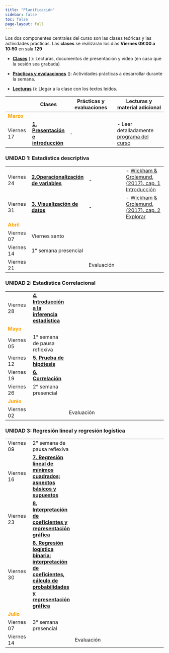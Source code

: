 ---
title: "Planificación"
sidebar: false
toc: false
page-layout: full
---

Los dos componentes centrales del curso son las clases teóricas y las actividades prácticas. Las **clases** se realizarán los días **Viernes  09:00 a 10:50** en sala **129**


- [**Clases**]() (<i class="fas fa-chalkboard-teacher"></i> ): Lecturas, documentos de presentación y video (en caso que la sesión sea grabada)

- [**Prácticas y evaluaciones**]() (<i class="fas fa-user-edit"></i>): Actividades prácticas a desarrollar durante la semana.

- [**Lecturas**]() (<i class="fas fa-book-reader"></i>): Llegar a la clase con los textos leídos.



| |<i class="fas fa-chalkboard-teacher"></i>  Clases  |  <i class="fas fa-user-edit"></i>  Prácticas y evaluaciones | <i class="fas fa-book-reader"></i> Lecturas y material adicional
-----|----|-----------|-----------
<font color="orange"> **Marzo** </font> |   |   |
Viernes 17 | [**1. Presentación e introducción**](/content/01-content.html)  | -  | - Leer detalladamente [programa del curso](syllabus.html)

### UNIDAD 1: Estadística descriptiva

|||
-----|----|-----------|-----------
Viernes 24 | [**2.Operacionalización de variables **](/content/02-content.html)   |  -  | - [Wickham & Grolemund, (2017). cap. 1 Introducción](https://es.r4ds.hadley.nz/introducci%C3%B3n.html) <br>
Viernes 31 | [**3. Visualización de datos**](/content/03-content.html)  | -  | - [Wickham & Grolemund, (2017). cap. 2 Explorar](https://es.r4ds.hadley.nz/explorar-introduccion.html)
<font color="orange"> **Abril** </font> |   |   |
Viernes 07 | Viernes santo  |   |
Viernes 14 | 1° semana presencial  |   |
Viernes 21 |   | Evaluación  |  |

### UNIDAD 2: Estadística Correlacional

|||
-----|----|-----------|-----------
Viernes 28 | [**4. Introducción a la inferencia estadística**](/content/03-content.html)  |   |
<font color="orange"> **Mayo** </font> |   |   |
Viernes 05 | 1° semana de pausa reflexiva  |   |
Viernes 12 | [**5. Prueba de hipótesis**](/content/03-content.html)  |   | 
Viernes 19 | [**6. Correlación**](/content/03-content.html)  |   | 
Viernes 26 | 2° semana presencial  |   |
<font color="orange"> **Junio** </font> |   |   |
Viernes 02 |  | Evaluación  |  |

### UNIDAD 3: Regresión lineal y regresión logística

|||
-----|----|-----------|-----------
Viernes 09 | 2° semana de pausa reflexiva  |   |
Viernes 16 | [**7. Regresión lineal de mínimos cuadrados; aspectos básicos y supuestos**](/content/03-content.html)  |   | 
Viernes 23 | [**8. Interpretación de coeficientes y representación gráfica**](/content/03-content.html)  |   | 
Viernes 30 | [**8. Regresión logística binaria: interpretación de coeficientes, cálculo de probabilidades y representación gráfica**](/content/03-content.html)  |   | 
<font color="orange"> **Julio** </font> |   |   |
Viernes 07 | 3° semana presencial  |   |
Viernes 14 |   | Evaluación  |  |
